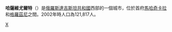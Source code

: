 {{Coord|43|15|0|N|46|35|17|E|display=title}}
{{Infobox Russian city
|cn-name       = 哈薩維尤爾特
|ru_name       = Хасавюрт
|image_skyline = Хасавюрт.jpg
|coordinates   = {{coord|43|15|N|46|35|E}}
|image_coa     = Coat of Arms of Khasavyurt (2017).png
|image_flag    = Flag of Khasavyurt.png
}}

'''哈薩維尤爾特'''（{{lang-ru|Хасавю́рт}}）是[[俄羅斯|俄羅斯]][[達吉斯坦共和國|達吉斯坦共和國]]西部的一個城市，位於首府[[馬哈奇卡拉|馬哈奇卡拉]]和[[格羅茲尼|格羅茲尼]]之間。2002年時人口為121,817人。

{{Authority control}}

{{達吉斯坦共和國行政區劃}}

[[Category:達吉斯坦共和國城市|Х]]

{{俄罗斯地理小作品}}